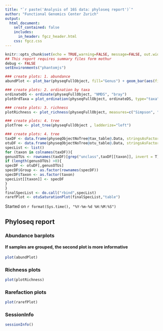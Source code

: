 ```yaml
---
title: "`r paste('Analysis of 16S data: phyloseq report')`"
author: "Functional Genomics Center Zurich"
output: 
  html_document:
    self_contained: false
    includes:
      in_header: fgcz_header.html
    css: fgcz.css
---
```


```r
knitr::opts_chunk$set(echo = TRUE,warning=FALSE, message=FALSE, out.width = "49%")
## This report requires summary files form mothur
debug <- FALSE
setEnvironments("phantomjs")
```

```r
### create plots: 1. abundance
abundPlot <- plot_bar(physeqFullObject, fill="Genus") + geom_bar(aes(fill=Genus), stat="identity", position="stack")
```

```r
### create plots: 2. ordination by taxa 
ordinateDS <- ordinate(physeqFullObject, "NMDS", "bray")
plotOrdTaxa = plot_ordination(physeqFullObject, ordinateDS, type="taxa", color="Phylum") + facet_wrap(~Phylum, 3) + ggtitle("Taxa ordination") + theme(legend.position = "none") 
```


```r
### create plots: 3. richness 
plotRichness <- plot_richness(physeqFullObject, measures=c("Simpson", "Shannon"))
```

```r
### create plots: 4. tree
plotTree <- plot_tree(physeqFullObject , ladderize="left")
```

```r
### create plots: 4. tree
taxDF <- data.frame(physeqObjectNoTree@tax_table@.Data, stringsAsFactors = F)
otuDF <- data.frame(physeqObjectNoTree@otu_table@.Data, stringsAsFactors = F)
specList <- list()
for (taxon in colnames(taxDF)){
genusOTUs <- rownames(taxDF)[grep("unclass",taxDF[[taxon]], invert = T)]
if (length(genusOTUs) >0){
specDF <- otuDF[,genusOTUs]
specDF$Group <- as.factor(rownames(specDF))
specDF$Taxon <- as.factor(taxon)
specList[[taxon]] <- specDF
}
}
finalSpecList <- do.call("rbind",specList)
rarefPlot <- otuSaturationPlot(finalSpecList,"table")
```

Started on `r format(Sys.time(), "%Y-%m-%d %H:%M:%S")`

## Phyloseq report {.tabset}
### Abundance barplots
#### If samples are grouped, the second plot  is more informative
```r
plot(abundPlot)
```

### Richness plots
```r
plot(plotRichness)
```

### Rarefaction plots
```r
plot(rarefPlot)
```

### SessionInfo
```r
sessionInfo()
```
